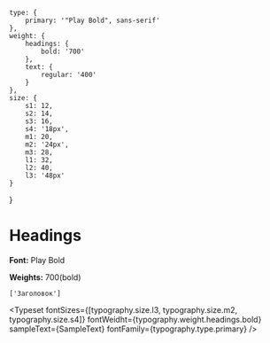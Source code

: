 
<Meta title='System/Typography' />

	type: {
		primary: '"Play Bold", sans-serif'
	},
	weight: {
		headings: {
			bold: '700'
		},
		text: {
			regular: '400'
		}
	},
	size: {
		s1: 12,
		s2: 14,
		s3: 16,
		s4: '18px',
		m1: 20,
		m2: '24px',
		m3: 28,
		l1: 32,
		l2: 40,
		l3: '48px'
	}
}

# Headings

**Font:** Play Bold

**Weights:** 700(bold)

	['Заголовок']

<Typeset
	fontSizes={[typography.size.l3, typography.size.m2, typography.size.s4]}
	fontWeidht={typography.weight.headings.bold}
	sampleText={SampleText}
	fontFamily={typography.type.primary}
/>
